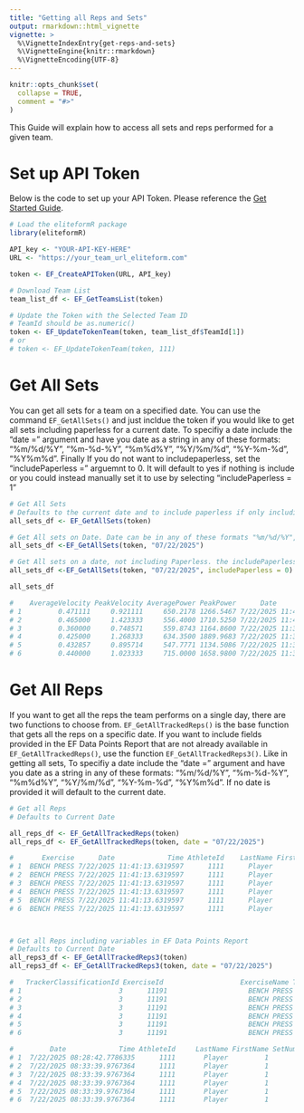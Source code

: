 ---
title: "Getting all Reps and Sets"
output: rmarkdown::html_vignette
vignette: >
  %\VignetteIndexEntry{get-reps-and-sets}
  %\VignetteEngine{knitr::rmarkdown}
  %\VignetteEncoding{UTF-8}
---

```{r, include = FALSE}
knitr::opts_chunk$set(
  collapse = TRUE,
  comment = "#>"
)
```


This Guide will explain how to access all sets and reps performed for a given team. 



# Set up API Token

Below is the code to set up your API Token. Please reference the [Get Started Guide](getting-started.html).
```{r setup, eval = FALSE}
# Load the eliteformR package
library(eliteformR)

API_key <- "YOUR-API-KEY-HERE"
URL <- "https://your_team_url_eliteform.com"

token <- EF_CreateAPIToken(URL, API_key)

# Download Team List
team_list_df <- EF_GetTeamsList(token)

# Update the Token with the Selected Team ID
# TeamId should be as.numeric()
token <- EF_UpdateTokenTeam(token, team_list_df$TeamId[1])
# or 
# token <- EF_UpdateTokenTeam(token, 111)
```

# Get All Sets

You can get all sets for a team on a specified date. You can use the command `EF_GetAllSets()` and just incldue the token if you would like to get all sets including paperless for a current date. 
To specifiy a date include the "date =" argument and have you date as a string in any of these formats: "%m/%d/%Y", "%m-%d-%Y", "%m%d%Y", "%Y/%m/%d", "%Y-%m-%d", "%Y%m%d". 
Finally If you do not want to includepaperless, set the "includePaperless =" arguemnt to 0. It will default to yes if nothing is include or you could instead manually set it to use by selecting "includePaperless = 1"


```{r, eval = FALSE}
# Get All Sets
# Defaults to the current date and to include paperless if only including Token
all_sets_df <- EF_GetAllSets(token)

# Get All sets on Date. Date can be in any of these formats "%m/%d/%Y", "%m-%d-%Y", "%m%d%Y", "%Y/%m/%d", "%Y-%m-%d", "%Y%m%d"
all_sets_df <-EF_GetAllSets(token, "07/22/2025")

# Get All sets on a date, not including Paperless. the includePaperless varaible must either be 1 for yes, 0 for no or omited from the function. 
all_sets_df <-EF_GetAllSets(token, "07/22/2025", includePaperless = 0)

all_sets_df

#    AverageVelocity PeakVelocity AveragePower PeakPower      Date             Time AthleteId     LastName FirstName    Exercise SetNumber RepsAssigned RepsCompleted LoadFactor ActualWeight ActualRest ReactionTimeInMS    Work
# 1         0.471111     0.921111     650.2178 1266.5467 7/22/2025 11:41:13.6319597      1111       Player         1 BENCH PRESS         5            1             9      0.875          310        353                0 7107.65
# 2         0.465000     1.423333     556.4000 1710.5250 7/22/2025 11:40:26.4072519      1112       Player         2 BENCH PRESS         5            1             6      0.875          270        384                0 3652.91
# 3         0.360000     0.748571     559.8743 1164.8600 7/22/2025 11:39:37.1249414      1113       Player         3 BENCH PRESS         5            1             7      0.875          350        239                0 5641.98
# 4         0.425000     1.268333     634.3500 1889.9683 7/22/2025 11:39:36.0497881      1114       Player         4 BENCH PRESS         5            1             6      0.875          335        299                0 5150.81
# 5         0.432857     0.895714     547.7771 1134.5086 7/22/2025 11:39:33.7107749      1115       Player         5 BENCH PRESS         5            1             7      0.875          285        344                0 4153.00
# 6         0.440000     1.023333     715.0000 1658.9800 7/22/2025 11:39:29.0596346      1116       Player         6 BENCH PRESS         5            1             3      0.875          365        210                0 2646.26

```


# Get All Reps

If you want to get all the reps the team performs on a single day, there are two functions to choose from. `EF_GetAllTrackedReps()` is the base function that gets all the reps on a specific date. If you want to include fields provided in the EF Data Points Report that are not already available in `EF_GetAllTrackedReps()`, use the function `EF_GetAllTrackedReps3()`. Like in getting all sets, To specifiy a date include the "date =" argument and have you date as a string in any of these formats: "%m/%d/%Y", "%m-%d-%Y", "%m%d%Y", "%Y/%m/%d", "%Y-%m-%d", "%Y%m%d". If no date is provided it will default to the current date. 




```{r, eval= FALSE}

# Get all Reps
# Defaults to Current Date

all_reps_df <- EF_GetAllTrackedReps(token)
all_reps_df <- EF_GetAllTrackedReps(token, date = "07/22/2025")

#       Exercise      Date             Time AthleteId    LastName FirstName SetNumber RepNumber LoadFactor ActualWeight AverageVelocity PeakVelocity AveragePower PeakPower ActualRest ReactionTimeInMS   Work
# 1  BENCH PRESS 7/22/2025 11:41:13.6319597      1111      Player         1         5         9      0.875          310            0.21         0.82       282.89   1124.43          0                0 792.81
# 2  BENCH PRESS 7/22/2025 11:41:13.6319597      1111      Player         1         5         8      0.875          310            0.38         0.95       530.71   1306.43          0                0 768.80
# 3  BENCH PRESS 7/22/2025 11:41:13.6319597      1111      Player         1         5         7      0.875          310            0.30         0.87       413.66   1194.80          0                0 773.77
# 4  BENCH PRESS 7/22/2025 11:41:13.6319597      1111      Player         1         5         6      0.875          310            0.50         0.98       684.19   1350.46          0                0 809.33
# 5  BENCH PRESS 7/22/2025 11:41:13.6319597      1111      Player         1         5         5      0.875          310            0.55         0.98       760.02   1346.51          0                0 803.10
# 6  BENCH PRESS 7/22/2025 11:41:13.6319597      1111      Player         1         5         4      0.875          310            0.57         0.99       783.23   1361.53          0                0 786.19



# Get all Reps including variables in EF Data Points Report
# Defaults to Current Date
all_reps3_df <- EF_GetAllTrackedReps3(token)
all_reps3_df <- EF_GetAllTrackedReps3(token, date = "07/22/2025")

#   TrackerClassificationId ExerciseId                   ExerciseName TimeToPeak TargetValue TargetValueMax      TargetMetric Duration EccentricAvgVelocity EccentricAvgPower EccentricPeakVelocity EccentricPeakPower EccentricDuration
# 1                        3      11191                    BENCH PRESS       0.21        0.28           0.38 AvgVelocity (m/s)     0.99                 0.36            475.02                  0.73             964.27              1.32
# 2                        3      11191                    BENCH PRESS       0.21        0.28           0.38 AvgVelocity (m/s)     1.10                 0.52            708.94                  0.82            1115.92              0.89
# 3                        3      11191                    BENCH PRESS       0.22        0.28           0.38 AvgVelocity (m/s)     1.19                 0.46            624.05                  0.92            1247.06              1.15
# 4                        3      11191                    BENCH PRESS       0.18        0.28           0.38 AvgVelocity (m/s)     1.24                 0.47            644.33                  1.02            1381.12              1.11
# 5                        3      11191                    BENCH PRESS       0.19        0.28           0.38 AvgVelocity (m/s)     1.69                 0.53            720.31                  1.00            1356.94              0.97
# 6                        3      11191                    BENCH PRESS       0.16        0.28           0.38 AvgVelocity (m/s)     1.36                 0.21            290.01                  0.83            1121.86              2.31

#         Date             Time AthleteId     LastName FirstName SetNumber RepNumber LoadFactor ActualWeight AverageVelocity PeakVelocity AveragePower PeakPower ActualRest ReactionTimeInMS   Work
# 1  7/22/2025 08:28:42.7786335      1111       Player         1         4         1      0.825          295            0.52         0.79       684.42   1035.43        135                0 678.65
# 2  7/22/2025 08:33:39.9767364      1111       Player         1         5         1      0.875          305            0.47         0.83       643.70   1122.28        247                0 710.41
# 3  7/22/2025 08:33:39.9767364      1111       Player         1         5         2      0.875          305            0.44         0.78       601.60   1052.62        247                0 715.00
# 4  7/22/2025 08:33:39.9767364      1111       Player         1         5         3      0.875          305            0.43         0.85       586.30   1149.30        247                0 727.66
# 5  7/22/2025 08:33:39.9767364      1111       Player         1         5         4      0.875          305            0.33         0.91       450.97   1239.65        247                0 764.16
# 6  7/22/2025 08:33:39.9767364      1111       Player         1         5         5      0.875          305            0.41         0.74       551.04   1010.33        247                0 750.84


```













